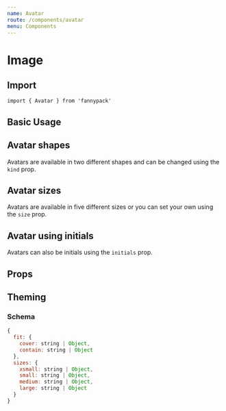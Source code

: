 ```yaml
---
name: Avatar
route: /components/avatar
menu: Components
---
```



# Image

## Import

`import { Avatar } from 'fannypack'`

## Basic Usage

<Playground>
  <Avatar src="https://raw.githubusercontent.com/bigbellies/fannypack/master/src/_docs/bean.jpg" alt="Bean" fit="cover" height={100} width={100} />
</Playground>

## Avatar shapes

Avatars are available in two different shapes and can be changed using the `kind` prop.

<Playground>
  <Avatar src="https://raw.githubusercontent.com/bigbellies/fannypack/master/src/_docs/bean.jpg" kind="circle" alt="Bean" fit="cover" height={100} width={100} />
</Playground>

## Avatar sizes

Avatars are available in five different sizes or you can set your own using the `size` prop.

<Playground>
  <Set>
    <Avatar src="https://raw.githubusercontent.com/bigbellies/fannypack/master/src/_docs/bean.jpg" alt="Bean" kind="circle" fit="cover" size="xsmall" />
    <Avatar src="https://raw.githubusercontent.com/bigbellies/fannypack/master/src/_docs/bean.jpg" alt="Bean" kind="circle" fit="cover" size="small" />
    <Avatar src="https://raw.githubusercontent.com/bigbellies/fannypack/master/src/_docs/bean.jpg" alt="Bean" kind="circle" fit="cover" />
    <Avatar src="https://raw.githubusercontent.com/bigbellies/fannypack/master/src/_docs/bean.jpg" alt="Bean" kind="circle" fit="cover" size="medium" />
    <Avatar src="https://raw.githubusercontent.com/bigbellies/fannypack/master/src/_docs/bean.jpg" alt="Bean" kind="circle" fit="cover" size="large" />
    <Avatar src="https://raw.githubusercontent.com/bigbellies/fannypack/master/src/_docs/bean.jpg" alt="Bean" kind="circle" fit="cover" size={200} />
  </Set>
</Playground>

## Avatar using initials

Avatars can also be initials using the `initials` prop.

<Playground>
  <Set>
    <Avatar palette="primary" initials="MB" alt="Bean" kind="circle" size="xsmall" />
    <Avatar palette="success" initials="Mr Bean" alt="Bean" kind="circle" size="small" />
    <Avatar palette="primary" initials="MB" alt="Bean" />
    <Avatar palette="danger" initials="MB" alt="Bean" kind="circle" size="medium" />
    <Avatar palette="warning" initials="MB" alt="Bean" kind="circle" size="large" />
  </Set>
</Playground>

## Props

<PropsTable component={Avatar} />

## Theming

### Schema

```jsx
{
  fit: {
    cover: string | Object,
    contain: string | Object
  },
  sizes: {
    xsmall: string | Object,
    small: string | Object,
    medium: string | Object,
    large: string | Object
  }
}
```
